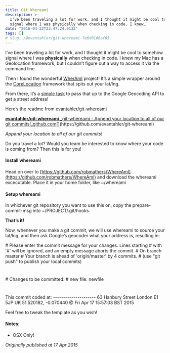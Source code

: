 ```yaml
---
title: Git Whereami
description: >-
  I’ve been traveling a lot for work, and I thought it might be cool to somehow
  signal where I was physically when checking in code. I knew…
date: "2016-04-22T23:47:24.913Z"
tags: []
# slug: /@evantahler/git-whereami-7e6d0166af65
---
```


I’ve been traveling a lot for work, and I thought it might be cool to somehow signal where I was **physically** when checking in code. I knew my Mac has a Geolocation framework, but I couldn’t figure out a way to access it via the command line.

Then I found the wonderful [WherAmI](https://github.com/robmathers/WhereAmI) project! It’s a simple wrapper around the [CoreLocation](http://en.wikipedia.org/wiki/IOS_SDK#Core_Location) framework that spits out your lat/lng.

From there, it’s a [simple task](https://github.com/evantahler/git-whereami) to pass that up to the Google Geocoding API to get a street address!

Here’s the readme from [evantahler/git-whereami](https://github.com/evantahler/git-whereami)

[**evantahler/git-whereami**
\_git-whereami - Append your location to all of our git commits!\_github.com](https://github.com/evantahler/git-whereami "https://github.com/evantahler/git-whereami")[](https://github.com/evantahler/git-whereami)

_Append your location to all of our git commits!_

Do you travel a lot? Would you team be interested to know where your code is coming from? Then this is for you!

#### Install whereami

Head on over to [https://github.com/robmathers/WhereAmI](https://github.com/robmathers/WhereAmI) and download the whereami excecutable. Place it in your home folder, like ~/whereami

#### Setup whereami

In whichever git repository you want to use this on, copy the prepare-commit-msg into ~/PROJECT/.git/hooks.

**That’s it!**

Now, whenever you make a git commit, we will use whereami to source your lat/lng, and then ask Google’s geocoder what your address is, resulting in:

\# Please enter the commit message for your changes. Lines starting
\# with '#' will be ignored, and an empty message aborts the commit.
\# On branch master
\# Your branch is ahead of 'origin/master' by 4 commits.
\# (use "git push" to publish your local commits)

#

\# Changes to be committed:
\# new file: newfile

#

This commit coded at:
\---------------------
63 Hanbury Street London E1 5JP UK
51.520182, -0.070440
@ Fri Apr 17 15:57:03 BST 2015

Feel free to tweak the template as you wish!

#### Notes:

- OSX Only!

_Originally published at 17 Apr 2015_
